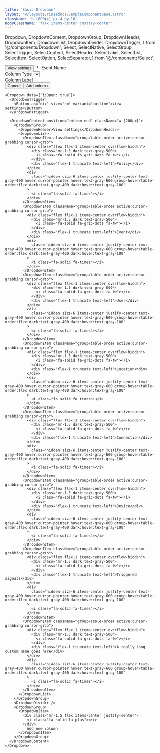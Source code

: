 ```yaml
---
title: 'Basic Dropdown'
layout: '@/layouts/rinsedocs/SampleComponentBase.astro'
className: 'h-[600px] px-4 py-10'
bodyClassName: 'flex items-center justify-center'
---
```


  Dropdown,
  DropdownContent,
  DropdownGroup,
  DropdownHeader,
  DropdownItem,
  DropdownList,
  DropdownDivider,
  DropdownTrigger,
} from '@/components/Dropdown';
  Select,
  SelectNative,
  SelectGroup,
  SelectTrigger,
  SelectContent,
  SelectHeader,
  SelectLabel,
  SelectList,
  SelectItem,
  SelectOption,
  SelectSeparator,
} from '@/components/Select';

<Dropdown data="isOpen: true">
  <DropdownTrigger>
    <Button as="div" size="sm" variant="outline">View settings</Button>
  </DropdownTrigger>

  <DropdownContent position="bottom-end" className="w-[320px]">
    <DropdownGroup>
      <DropdownHeader>
        <Link size="xs">
          <svg
            xmlns="http://www.w3.org/2000/svg"
            width="16"
            height="16"
            viewBox="0 0 24 24"
            fill="none"
            stroke="currentColor"
            stroke-width="2"
            stroke-linecap="round"
            stroke-linejoin="round"
            class="lucide lucide-chevron-left mr-0.5"
            ><path d="m15 18-6-6 6-6"></path></svg
          >
          Event Name
        </Link>
      </DropdownHeader>
    </DropdownGroup>
    <DropdownDivider />
    <DropdownGroup>
      <div class="grid grid-cols-1 gap-5 px-2 pb-4 pt-2">
        <div>
          <label
            class="mb-2 block text-[13px] font-semibold text-gray-900 dark:text-gray-400"
            >Column Type</label>
          <Select className="w-full">
            <SelectTrigger>is</SelectTrigger>
            <SelectContent>
              <SelectGroup>
                <SelectList>
                  <SelectItem value="is">is</SelectItem>
                  <SelectItem value="is not">is not</SelectItem>
                  <SelectItem value="is one of">is one of</SelectItem>
                </SelectList>
              </SelectGroup>
            </SelectContent>
          </Select>
        </div>
        <div>
          <label
            class="mb-2 block text-[13px] font-semibold text-gray-900 dark:text-gray-400"
            >Column Label</label>
          <TextField placeholder="Most recent event" />
        </div>
      </div>
    </DropdownGroup>
    <DropdownDivider />
    <DropdownGroup>
      <footer class="flex justify-end gap-2 px-2 py-2">
        <Button onClick={'isOpen = !isOpen'} size="sm" variant="secondary">
          Cancel
        </Button>
        <Button onClick={'isOpen = !isOpen'} size="sm" variant="primary">
          Add column
        </Button>
      </footer>
    </DropdownGroup>
  </DropdownContent>
</Dropdown>


```mdx
<Dropdown data={`isOpen: true`}>
  <DropdownTrigger>
    <Button as="div" size="sm" variant="outline">View settings</Button>
  </DropdownTrigger>

  <DropdownContent position="bottom-end" className="w-[200px]">
    <DropdownGroup>
      <DropdownHeader>View settings</DropdownHeader>
      <DropdownList>
        <DropdownItem className="group/table-order active:cursor-grabbing cursor-grab">
          <div class="flex flex-1 items-center overflow-hidden">
            <div class="mr-1.5 dark:text-gray-500">
              <i class="fa-solid fa-grip-dots fa-fw"></i>
            </div>
            <div class="flex-1 truncate text-left">Policy</div>
          </div>
          <div
            class="hidden size-6 items-center justify-center text-gray-400 hover:cursor-pointer hover:text-gray-600 group-hover/table-order:flex dark:text-gray-400 dark:hover:text-gray-100"
          >
            <i class="fa-solid fa-times"></i>
          </div>
        </DropdownItem>
        <DropdownItem className="group/table-order active:cursor-grabbing cursor-grab">
          <div class="flex flex-1 items-center overflow-hidden">
            <div class="mr-1.5 dark:text-gray-500">
              <i class="fa-solid fa-grip-dots fa-fw"></i>
            </div>
            <div class="flex-1 truncate text-left">Event</div>
          </div>
          <div
            class="hidden size-6 items-center justify-center text-gray-400 hover:cursor-pointer hover:text-gray-600 group-hover/table-order:flex dark:text-gray-400 dark:hover:text-gray-100"
          >
            <i class="fa-solid fa-times"></i>
          </div>
        </DropdownItem>
        <DropdownItem className="group/table-order active:cursor-grabbing cursor-grab">
          <div class="flex flex-1 items-center overflow-hidden">
            <div class="mr-1.5 dark:text-gray-500">
              <i class="fa-solid fa-grip-dots fa-fw"></i>
            </div>
            <div class="flex-1 truncate text-left">User</div>
          </div>
          <div
            class="hidden size-6 items-center justify-center text-gray-400 hover:cursor-pointer hover:text-gray-600 group-hover/table-order:flex dark:text-gray-400 dark:hover:text-gray-100"
          >
            <i class="fa-solid fa-times"></i>
          </div>
        </DropdownItem>
        <DropdownItem className="group/table-order active:cursor-grabbing cursor-grab">
          <div class="flex flex-1 items-center overflow-hidden">
            <div class="mr-1.5 dark:text-gray-500">
              <i class="fa-solid fa-grip-dots fa-fw"></i>
            </div>
            <div class="flex-1 truncate text-left">Location</div>
          </div>
          <div
            class="hidden size-6 items-center justify-center text-gray-400 hover:cursor-pointer hover:text-gray-600 group-hover/table-order:flex dark:text-gray-400 dark:hover:text-gray-100"
          >
            <i class="fa-solid fa-times"></i>
          </div>
        </DropdownItem>
        <DropdownItem className="group/table-order active:cursor-grabbing cursor-grab">
          <div class="flex flex-1 items-center overflow-hidden">
            <div class="mr-1.5 dark:text-gray-500">
              <i class="fa-solid fa-grip-dots fa-fw"></i>
            </div>
            <div class="flex-1 truncate text-left">Connection</div>
          </div>
          <div
            class="hidden size-6 items-center justify-center text-gray-400 hover:cursor-pointer hover:text-gray-600 group-hover/table-order:flex dark:text-gray-400 dark:hover:text-gray-100"
          >
            <i class="fa-solid fa-times"></i>
          </div>
        </DropdownItem>
        <DropdownItem className="group/table-order active:cursor-grabbing cursor-grab">
          <div class="flex flex-1 items-center overflow-hidden">
            <div class="mr-1.5 dark:text-gray-500">
              <i class="fa-solid fa-grip-dots fa-fw"></i>
            </div>
            <div class="flex-1 truncate text-left">Device</div>
          </div>
          <div
            class="hidden size-6 items-center justify-center text-gray-400 hover:cursor-pointer hover:text-gray-600 group-hover/table-order:flex dark:text-gray-400 dark:hover:text-gray-100"
          >
            <i class="fa-solid fa-times"></i>
          </div>
        </DropdownItem>
        <DropdownItem className="group/table-order active:cursor-grabbing cursor-grab">
          <div class="flex flex-1 items-center overflow-hidden">
            <div class="mr-1.5 dark:text-gray-500">
              <i class="fa-solid fa-grip-dots fa-fw"></i>
            </div>
            <div class="flex-1 truncate text-left">Triggered signals</div>
          </div>
          <div
            class="hidden size-6 items-center justify-center text-gray-400 hover:cursor-pointer hover:text-gray-600 group-hover/table-order:flex dark:text-gray-400 dark:hover:text-gray-100"
          >
            <i class="fa-solid fa-times"></i>
          </div>
        </DropdownItem>
        <DropdownItem className="group/table-order active:cursor-grabbing cursor-grab">
          <div class="flex flex-1 items-center overflow-hidden">
            <div class="mr-1.5 dark:text-gray-500">
              <i class="fa-solid fa-grip-dots fa-fw"></i>
            </div>
            <div class="flex-1 truncate text-left">A really long custom name goes here</div>
          </div>
          <div
            class="hidden size-6 items-center justify-center text-gray-400 hover:cursor-pointer hover:text-gray-600 group-hover/table-order:flex dark:text-gray-400 dark:hover:text-gray-100"
          >
            <i class="fa-solid fa-times"></i>
          </div>
        </DropdownItem>
      </DropdownList>
    </DropdownGroup>
    <DropdownDivider />
    <DropdownGroup>
      <DropdownItem>
        <div class="mr-1.5 flex items-center justify-center">
          <i class="fa-solid fa-plus"></i>
        </div>
          Add new column
      </DropdownItem>
    </DropdownGroup>
  </DropdownContent>
</Dropdown>
```
